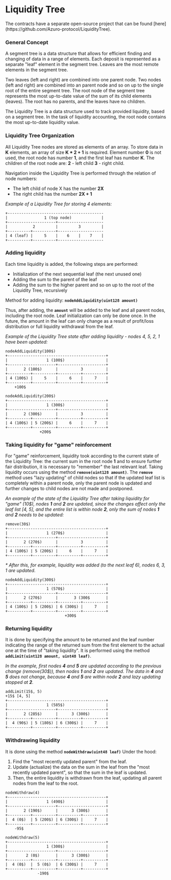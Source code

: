 
# Liquidity Tree

<Callout type="info">
  The contracts have a separate open-source project that can be found [here](https://github.com/Azuro-protocol/LiquidityTree).
</Callout>

### General Concept

A segment tree is a data structure that allows for efficient finding and changing of data in a range of elements. Each
deposit is represented as a separate "leaf" element in the segment tree. Leaves are the most remote elements in the segment tree.

Two leaves (left and right) are combined into one parent node. Two nodes (left and right) are combined into an parent
node and so on up to the single root of the entire segment tree. The root node of the segment tree represents the most
up-to-date value of the sum of its child elements (leaves). The root has no parents, and the leaves have no children.

The Liquidity Tree is a data structure used to track provided liquidity, based on a segment tree. In the task of liquidity
accounting, the root node contains the most up-to-date liquidity value.


### Liquidity Tree Organization

All Liquidity Tree nodes are stored as elements of an array. To store data in **K** elements, an array of size
**K * 2 + 1** is required. Element number **0** is not used, the root node has number **1**, and the first leaf has
number **K**. The children of the root node are: **2** - left child **3** - right child.

Navigation inside the Liquidity Tree is performed through the relation of node numbers:

- The left child of node X has the number **2X**
- The right child has the number **2X + 1**

_Example of a Liquidity Tree for storing 4 elements:_

```
+------------------------------------------
|                1 (top node)             |
+---------------------+--------------------
|           2         |         3         |
+----------+----------+--------------------
| 4 (leaf) |     5    |    6    |    7    |
+----------+----------+--------------------
```

### Adding liquidity

Each time liquidity is added, the following steps are performed:

- Initialization of the next sequential leaf (the next unused one)
- Adding the sum to the parent of the leaf
- Adding the sum to the higher parent and so on up to the root of the Liquidity Tree, recursively

Method for adding liquidity: **`nodeAddLiquidity(uint128 amount)`**

Thus, after adding, the **`amount`** will be added to the leaf and all parent nodes, including the root node. Leaf
initialization can only be done once. In the future, the amount in the leaf can only change as a result of profit/loss
distribution or full liquidity withdrawal from the leaf.

_Example of the Liquidity Tree state after adding liquidity - nodes 4, 5, 2, 1 have been updated:_

```
nodeAddLiquidity(100$)
+-------------------------------------------+
|                 1 (100$)                  |
+---------------------+---------------------+
|       2 (100$)      |          3          |
+----------+----------+----------+----------+
| 4 (100$) |     5    |     6    |     7    |
+----------+----------+----------+----------+
    +100$
```

```
nodeAddLiquidity(200$)
+-------------------------------------------+
|                 1 (300$)                  |
+---------------------+---------------------+
|       2 (300$)      |          3          |
+----------+----------+----------+----------+
| 4 (100$) | 5 (200$) |     6    |     7    |
+----------+----------+----------+----------+
               +200$
```

### Taking liquidity for "game" reinforcement

For "game" reinforcement, liquidity took according to the current state of the Liquidity Tree: the current sum in the
root node **1** and to ensure further fair distribution, it is necessary to "remember" the last relevant leaf. Taking
liquidity occurs using the method **`remove(uint128 amount)`**. The **`remove`** method uses "lazy updating" of child nodes so that
if the updated leaf list is completely within a parent node, only the parent node is updated and further changes to
child nodes are not made and postponed.

_An example of the state of the Liquidity Tree after taking liquidity for "game" (10$), nodes **1** and **2** are updated,
since the changes affect only the leaf list [4, 5], and the entire list is within node **2**, only the sum of nodes
**1** and **2** needs to be updated:_

```
remove(30$)
+-------------------------------------------+
|                 1 (270$)                  |
+---------------------+---------------------+
|       2 (270$)      |          3          |
+----------+----------+----------+----------+
| 4 (100$) | 5 (200$) |     6    |     7    |
+----------+----------+----------+----------+
```

_\* After this, for example, liquidity was added (to the next leaf 6), nodes 6, 3, 1 are updated._

```
nodeAddLiquidity(300$)
+-------------------------------------------+
|                 1 (570$)                  |
+---------------------+---------------------+
|       2 (270$)      |       3 (300$       |
+----------+----------+----------+----------+
| 4 (100$) | 5 (200$) | 6 (300$) |     7    |
+----------+----------+----------+----------+
                          +300$
```

### Returning liquidity

It is done by specifying the amount to be returned and the leaf number indicating the range of the returned sum from
the first element to the actual one at the time of "taking liquidity". It is performed using the method
**`addLimit(uint128 amount, uint48 leaf)`**.

_In the example, first nodes **4** and **5** are updated according to the previous change (remove(30$)), then
nodes **1** and **2** are updated. The data in **4** and **5** does not change, because **4** and **5** are within
node **2** and lazy updating stopped at **2**._

```
addLimit(15$, 5)
+15$ [4, 5]
+-------------------------------------------+
|                 1 (585$)                  |
+---------------------+---------------------+
|       2 (285$)      |      3 (300$)       |
+----------+----------+----------+----------+
|  4 (90$) | 5 (180$) | 6 (300$) |     7    |
+----------+----------+----------+----------+
```

### Withdrawing liquidity

It is done using the method **`nodeWithdraw(uint48 leaf)`** Under the hood:

1. Find the "most recently updated parent" from the leaf.
2. Update (actualize) the data on the sum in the leaf from the "most recently updated parent", so that the sum in the leaf is updated.
3. Then, the entire liquidity is withdrawn from the leaf, updating all parent nodes from the leaf to the root.

```
nodeWithdraw(4)
+-------------------------------------------+
|                 1 (490$)                  |
+---------------------+---------------------+
|       2 (190$)      |      3 (300$)       |
+----------+----------+----------+----------+
|  4 (0$)  | 5 (200$) | 6 (300$) |     7    |
+----------+----------+----------+----------+
    -95$
```

```
nodeWithdraw(5)
+-------------------------------------------+
|                 1 (300$)                  |
+---------------------+---------------------+
|        2 (0$)       |      3 (300$)       |
+----------+----------+----------+----------+
|  4 (0$)  |  5 (0$)  | 6 (300$) |     7    |
+----------+----------+----------+----------+
              -190$
```
